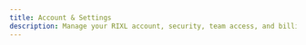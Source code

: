 ```yaml
---
title: Account & Settings
description: Manage your RIXL account, security, team access, and billing in one place.
---
```



<div className="grid gap-6 sm:grid-cols-2">
  <InteractiveCard
    title="Account Overview"
    description="View your account details, recent activity, and key settings."
    href="/platform/account/overview"
    icon="Users"
  />
  <InteractiveCard
    title="Profile & Security"
    description="Update your profile, change your password, and enable two-factor authentication."
    href="/platform/account/general-settings"
    icon="Settings"
  />
  <InteractiveCard
    title="Developer Access"
    description="Create and manage API keys to connect RIXL to your applications."
    href="/platform/account/api-access"
    icon="Key"
  />
  <InteractiveCard
    title="Billing & Usage"
    description="Check your plan, track usage, update payment methods, and download invoices."
    href="/platform/account/billing"
    icon="CreditCard"
  />
  <InteractiveCard
    title="Team & Organizations"
    description="Create organizations, invite team members, and manage roles across projects."
    href="/platform/account/organizations"
    icon="Building"
  />
</div>
